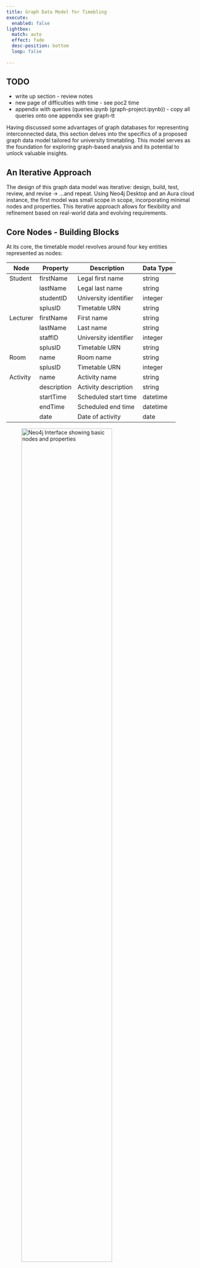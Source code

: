 ```yaml
---
title: Graph Data Model for Timebling
execute: 
  enabled: false
lightbox:
  match: auto
  effect: fade
  desc-position: bottom
  loop: false
  
---
```


::: callout-warning
## TODO

-   write up section - review notes
-   new page of difficulties with time - see poc2 time
-   appendix with queries (queries.ipynb (graph-project\docs\notes\queries.ipynb)) - copy all queries onto one appendix see graph-tt
:::

Having discussed some advantages of graph databases for representing interconnected data, this section delves into the specifics of a proposed graph data model tailored for university timetabling. This model serves as the foundation for exploring graph-based analysis and its potential to unlock valuable insights.

## An Iterative Approach

The design of this graph data model was iterative: design, build, test, review, and revise -\> ...and repeat. Using Neo4j Desktop and an Aura cloud instance, the first model was small scope in scope, incorporating minimal nodes and properties. This iterative approach allows for flexibility and refinement based on real-world data and evolving requirements.

## Core Nodes - Building Blocks

At its core, the timetable model revolves around four key entities represented as nodes:


:::{.table}
| Node     | Property    | Description           | Data Type |
|----------|-------------|-----------------------|-----------|
| Student  | firstName   | Legal first name      | string    |
|          | lastName    | Legal last name       | string    |
|          | studentID   | University identifier | integer   |
|          | splusID     | Timetable URN         | string    |
| Lecturer | firstName   | First name            | string    |
|          | lastName    | Last name             | string    |
|          | staffID     | University identifier | integer   |
|          | splusID     | Timetable URN         | string    |
| Room     | name        | Room name             | string    |
|          | splusID     | Timetable URN         | integer   |
| Activity | name        | Activity name         | string    |
|          | description | Activity description  | string    |
|          | startTime   | Scheduled start time  | datetime  |
|          | endTime     | Scheduled end time    | datetime  |
|          | date        | Date of activity      | date      |

:::

![Neo4j Interface showing basic nodes and properties](./images/poc1-import-interface.png){width=75%}

## Relationships - Connecting the Dots

These core nodes are interconnected through relationships that reflect the dynamics of a timetable:

-   Student-**\[IS_ALLOCATED_TO\]**-\>Activity
-   Staff-**\[TEACHES_ON\]**-\>Activity
-   Activity-**\[TAKES_PLACE_IN\]**-\>Room

![Core Nodes and Properties](./images/v1-core-nodes-rels-prop.png){width=75%}
